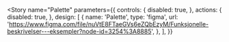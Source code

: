 
<Meta title="Designtokens/Palette" />

<Story
  name="Palette"
  parameters={{
    controls: {
      disabled: true,
    },
    actions: {
      disabled: true,
    },
    design: [
      {
        name: 'Palette',
        type: 'figma',
        url: 'https://www.figma.com/file/nuVtE8FTaeGVs6eZQbEzyM/Funksjonelle-beskrivelser---eksempler?node-id=3254%3A8885',
      },
    ],
  }}
>
  <PaletteTokenExamplesGenerator />
</Story>

